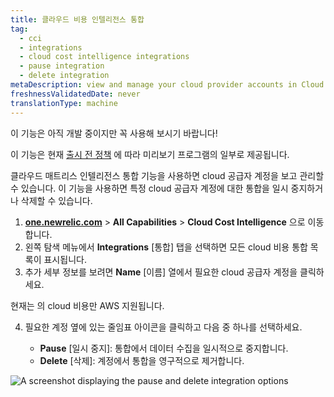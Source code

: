```yaml
---
title: 클라우드 비용 인텔리전스 통합
tag:
  - cci
  - integrations
  - cloud cost intelligence integrations
  - pause integration
  - delete integration
metaDescription: view and manage your cloud provider accounts in Cloud Cost Intelligence. Learn how to pause or delete integrations for specific cloud provider accounts.
freshnessValidatedDate: never
translationType: machine
---
```


<Callout title="시사">
  이 기능은 아직 개발 중이지만 꼭 사용해 보시기 바랍니다!

  이 기능은 현재 [출시 전 정책](/docs/licenses/license-information/referenced-policies/new-relic-pre-release-policy) 에 따라 미리보기 프로그램의 일부로 제공됩니다.
</Callout>

클라우드 매트리스 인텔리전스 통합 기능을 사용하면 cloud 공급자 계정을 보고 관리할 수 있습니다. 이 기능을 사용하면 특정 cloud 공급자 계정에 대한 통합을 일시 중지하거나 삭제할 수 있습니다.

1. <DNT>[**one.newrelic.com**](https://one.newrelic.com) &gt; **All Capabilities** &gt; **Cloud Cost Intelligence**</DNT> 으로 이동합니다.
2. 왼쪽 탐색 메뉴에서 **Integrations** \[통합] 탭을 선택하면 모든 cloud 비용 통합 목록이 표시됩니다.
3. 추가 세부 정보를 보려면 **Name** \[이름] 열에서 필요한 cloud 공급자 계정을 클릭하세요.

<Callout variant="important">
  현재는 의 cloud 비용만 AWS 지원됩니다.
</Callout>

4. 필요한 계정 옆에 있는 줄임표 아이콘을 클릭하고 다음 중 하나를 선택하세요.

   * **Pause** \[일시 중지]: 통합에서 데이터 수집을 일시적으로 중지합니다.
   * **Delete** \[삭제]: 계정에서 통합을 영구적으로 제거합니다.

<img title="Pause and delete integration" alt="A screenshot displaying the pause and delete integration options" src="/images/pause-delete-cci.webp" />